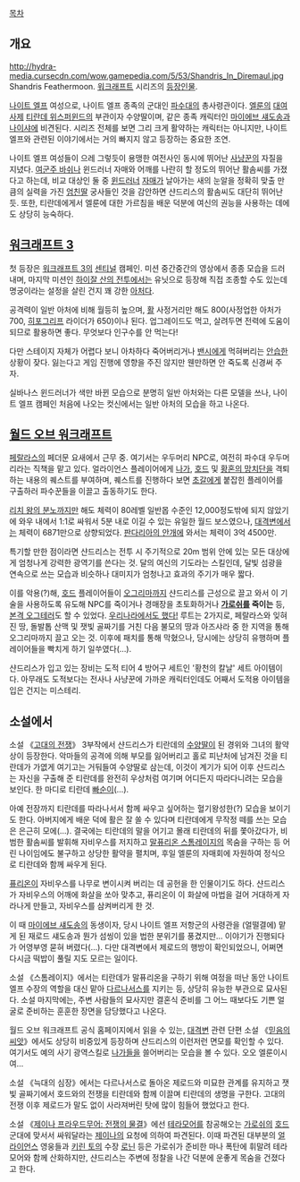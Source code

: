 [[목차]]

== 개요 ==
http://hydra-media.cursecdn.com/wow.gamepedia.com/5/53/Shandris_In_Diremaul.jpg
Shandris Feathermoon. [[워크래프트]] 시리즈의 [[워크래프트/등장인물|등장인물]].

[[나이트 엘프]] 여성으로, 나이트 엘프 종족의 군대인 [[센티널|파수대]]의 총사령관이다. [[엘룬]]의 [[프리스티스 오브 더 문|대여사제]] [[티란데 위스퍼윈드]]의 부관이자 수양딸이며, 같은 종족 캐릭터인 [[마이에브 섀도송]]과 [[나이샤]]에 비견된다. 시리즈 전체를 보면 그리 크게 활약하는 캐릭터는 아니지만, 나이트 엘프와 관련된 이야기에서는 거의 빠지지 않고 등장하는 중요한 조연.

나이트 엘프 여성들이 으레 그렇듯이 용맹한 여전사인 동시에 뛰어난 [[사냥꾼(WoW)|사냥꾼]]의 자질을 지녔다. [[여군주 바쉬]]나 윈드러너 자매와 어깨를 나란히 할 정도의 뛰어난 활솜씨를 가졌다고 하는데, 비교 대상인 둘 중 [[알레리아 윈드러너|윈드러너]] [[실바나스 윈드러너|자매]]가 날아가는 새의 눈알을 정확히 맞출 만큼의 실력을 가진 [[엄친딸]] 궁사들인 것을 감안하면 샨드리스의 활솜씨도 대단히 뛰어난 듯. 또한, 티란데에게서 엘룬에 대한 가르침을 배운 덕분에 여신의 권능을 사용하는 데에도 상당히 능숙하다.

== [[워크래프트 3]] ==
첫 등장은 [[워크래프트 3]]의 [[센티널]] 캠페인. 미션 중간중간의 영상에서 종종 모습을 드러내며, 마지막 미션인 [[하이잘 산의 전투]]에서는 유닛으로 등장해 직접 조종할 수도 있는데 명궁이라는 설정을 살린 건지 꽤 강한 [[아처]]다.

공격력이 일반 아처에 비해 월등히 높으며, [[활]] 사정거리만 해도 800(사정업한 아처가 700, [[히포그리프]] 라이더가 650)이나 된다. 업그레이드도 먹고, 살려두면 전력에 도움이 되므로 활용하면 좋다. 무엇보다 인구수를 안 먹는다!

다만 스테이지 자체가 어렵다 보니 아차하다 죽어버리거나 [[밴시]]에게 먹혀버리는 [[안습]]한 상황이 잦다. 잃는다고 게임 진행에 영향을 주진 않지만 웬만하면 안 죽도록 신경써 주자.

실바나스 윈드러너가 색만 바뀐 모습으로 분명히 일반 아처와는 다른 모델을 쓰나, 나이트 엘프 캠페인 처음에 나오는 컷신에서는 일반 아처의 모습을 하고 나온다. 

== [[월드 오브 워크래프트]] ==
[[페랄라스]]의 페더문 요새에서 근무 중. 여기서는 우두머리 NPC로, 여전히 파수대 우두머리라는 직책을 맡고 있다. 얼라이언스 플레이어에게 [[나가]], [[호드]] 및 [[황혼의 망치단]]을 격퇴하는 내용의 퀘스트를 부여하며, 퀘스트를 진행하다 보면 [[초갈]]에게 붙잡힌 플레이어를 구출하러 파수꾼들을 이끌고 출동하기도 한다.

[[리치 왕의 분노]]까지만 해도 체력이 80레벨 일반몹 수준인 12,000정도밖에 되지 않았기에 와우 내에서 1:1로 싸워서 5분 내로 이길 수 있는 유일한 월드 보스였으나, [[대격변]]에서는 체력이 6871만으로 상향되었다. [[판다리아의 안개]]에 와서는 체력이 3억 4500만.

특기할 만한 점이라면 샨드리스는 전투 시 주기적으로 20m 범위 안에 있는 모든 대상에게 엄청나게 강력한 광역기를 쓴다는 것. 달의 여신의 기도라는 스킬인데, 달빛 섬광을 연속으로 쓰는 모습과 비슷하나 대미지가 엄청나고 효과의 주기가 매우 짧다.

이를 악용(?)해, [[호드(워크래프트)|호드]] 플레이어들이 [[오그리마]]까지 샨드리스를 근성으로 끌고 와서 이 기술을 사용하도록 유도해 NPC를 죽이거나 경매장을 초토화하거나 '''[[가로쉬 헬스크림|가로쉬]]를 죽이는''' 등, [http://www.inven.co.kr/board/powerbbs.php?come_idx=40&query=view&p=3&my=&category=%C1%B6%C8%AD%B5%E5%B7%E7&sort=PID&orderby=&where=&name=&subject=&content=&keyword=&sterm=&iskin=&l=28244 본격 오그테러]도 할 수 있었다. [http://www.youtube.com/watch?v=fP1N9_nGYgc&feature=player_embedded 우리나라에서도 했다!] 루트는 2가지로, 페랄라스와 잊혀진 땅, 돌발톱 산맥 및 잿빛 골짜기를 거친 다음 불모의 땅과 아즈샤라 중 한 지역을 통해 오그리마까지 끌고 오는 것. 이후에 패치를 통해 막혔으나, 당시에는 상당히 유행하며 플레이어들을 빡치게 하기 일쑤였다(…).

샨드리스가 입고 있는 장비는 도적 티어 4 방어구 세트인 '황천의 칼날' 세트 아이템이다. 아무래도 도적보다는 전사나 사냥꾼에 가까운 캐릭터인데도 어째서 도적용 아이템을 입은 건지는 미스테리.

== 소설에서 ==
소설 《[[고대의 전쟁]]》 3부작에서 샨드리스가 티란데의 [[양녀|수양딸]]이 된 경위와 그녀의 활약상이 등장한다. 악마들의 공격에 의해 부모를 잃어버리고 홀로 피난처에 남겨진 것을 티란데가 가엾게 여기고는 거둬들여 수양딸로 삼는데, 이것이 계기가 되어 이후 샨드리스는 자신을 구출해 준 티란데를 완전히 우상처럼 여기며 어디든지 따라다니려는 모습을 보인다. 한 마디로 티란데 [[빠순이]](…).

아예 전장까지 티란데를 따라나서서 함께 싸우고 싶어하는 혈기왕성한(?) 모습을 보이기도 한다. 아버지에게 배운 덕에 활은 잘 쏠 수 있다며 티란데에게 무작정 떼를 쓰는 모습은 은근히 모에(…). 결국에는 티란데의 말을 어기고 몰래 티란데의 뒤를 쫓아갔다가, 비범한 활솜씨를 발휘해 자비우스를 저지하고 [[말퓨리온 스톰레이지]]의 목숨을 구하는 등 어린 나이임에도 불구하고 상당한 활약을 펼치며, 후일 엘룬의 자매회에 자원하여 정식으로 티란데와 함께 싸우게 된다.

[[말퓨리온 스톰레이지|퓨리온]]이 자비우스를 나무로 변이시켜 버리는 데 공헌을 한 인물이기도 하다. 샨드리스가 자비우스의 어깨에 화살을 쏘아 맞추고, 퓨리온이 이 화살에 마법을 걸어 거대하게 자라나게 만들고, 자비우스를 삼켜버리게 한 것.

이 때 [[마이에브 섀도송]]의 동생이자, 당시 나이트 엘프 저항군의 사령관을 (얼떨결에) 맡게 된 재로드 섀도송과 뭔가 섬씽이 있을 법한 분위기를 풍겼지만… 이야기가 진행되다가 어영부영 묻혀 버렸다(…). 다만 대격변에서 제로드의 행방이 확인되었으니, 어쩌면 다시금 떡밥이 풀릴 지도 모르는 일이다.

소설 《스톰레이지》에서는 티란데가 말퓨리온을 구하기 위해 여정을 떠난 동안 나이트 엘프 수장의 역할을 대신 맡아 [[다르나서스]]를 지키는 등, 상당히 유능한 부관으로 묘사된다. 소설 마지막에는, 주변 사람들의 묘사지만 결혼식 준비를 그 어느 때보다도 기쁜 얼굴로 준비하는 훈훈한 장면을 담당했다고 나온다.

월드 오브 워크래프트 공식 홈페이지에서 읽을 수 있는, [[대격변]] 관련 단편 소설 《[http://kr.battle.net/wow/ko/game/lore/leader-story/tyrande-whisperwind/1 믿음의 씨앗]》에서도 상당히 비중있게 등장하며 샨드리스의 이런저런 면모를 확인할 수 있다. 여기서도 예의 사기 광역스킬로 [[나가(워크래프트)|나가]]들을 쓸어버리는 모습을 볼 수 있다. 오오 엘룬이시여…

소설 《늑대의 심장》에서는 다르나서스로 돌아온 제로드와 미묘한 관계를 유지하고 잿빛 골짜기에서 호드와의 전쟁을 티란데와 함께 이끌며 티란데의 생명을 구한다. 고대의 전쟁 이후 제로드가 말도 없이 사라져버린 탓에 많이 힘들어 했었다고 한다.

소설 《[[제이나 프라우드무어: 전쟁의 물결]]》에선 [[테라모어]]를 참공해오는 [[가로쉬 헬스크림|가로쉬]]의 [[호드(워크래프트)|호드]] 군대에 맞서서 싸워달라는 [[제이나 프라우드무어|제이나]]의 요청에 의하여 파견된다. 이때 파견된 대부분의 [[얼라이언스(워크래프트)|얼라이언스]] 영웅들과 [[키린 토]]의 수장 [[로닌(워크래프트)|로닌]] 등은 가로쉬가 준비한 마나 폭탄에 휘말려 테라모어와 함께 산화하지만, 샨드리스는 주변에 정찰을 나간 덕분에 운좋게 목숨을 건졌다고 한다.
